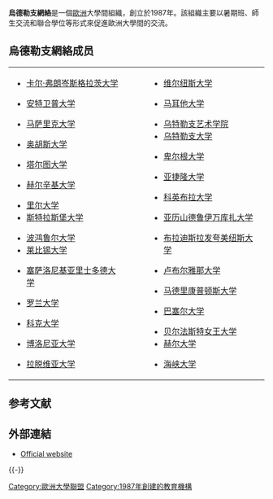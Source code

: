 {{NoteTA
|1=zh:乌特勒支; zh-cn:乌得勒支; zh-hk:烏德勒支; zh-tw:烏特勒支
}}
{{Infobox organization
|name         = 烏德勒支網絡
|image        = Utrecht Network Logo.jpg
|size         = 100px
|formation    = 1987
|type         = 教育
|leader_title = President
|leader_name  = Marita Foster
|headquarters = [[荷蘭|荷蘭]]，[[烏德勒支|烏德勒支]]
|region_served= 歐洲
|website      = {{URL|http://www.utrecht-network.org/}}
}}

'''烏德勒支網絡'''是一個[[歐洲|歐洲]]大學間組織，創立於1987年。該組織主要以暑期班、師生交流和聯合學位等形式來促進歐洲大學間的交流。

== 烏德勒支網絡成员 ==
{| border=0
|
'''{{AUT}}'''
* [[卡尔·弗朗岑斯格拉茨大学|卡尔·弗朗岑斯格拉茨大学]]

'''{{BEL}}'''
* [[安特卫普大学|安特卫普大学]]

'''{{CZE}}'''
* [[马萨里克大学|马萨里克大学]]

'''{{DEN}}'''
* [[奥胡斯大学|奥胡斯大学]]

'''{{EST}}'''
* [[塔尔图大学|塔尔图大学]]

'''{{FIN}}'''
* [[赫尔辛基大学|赫尔辛基大学]]

'''{{FRA}}'''
* [[里尔大学|里尔大学]]
* [[斯特拉斯堡大学|斯特拉斯堡大学]]

'''{{DEU}}'''
* [[波鸿鲁尔大学|波鸿鲁尔大学]]
* [[莱比锡大学|莱比锡大学]]

'''{{GRE}}'''
* [[塞萨洛尼基亚里士多德大学|塞萨洛尼基亚里士多德大学]]

'''{{HUN}}'''
* [[罗兰大学|罗兰大学]]

'''{{IRL}}'''
* [[科克大学|科克大学]]

'''{{ITA}}'''
* [[博洛尼亚大学|博洛尼亚大学]]

'''{{LAT}}'''
* [[拉脱维亚大学|拉脱维亚大学]]

| width="20px" |  
| valign="top" |
 
'''{{LTU}}'''
* [[维尔纽斯大学|维尔纽斯大学]]
 
'''{{MLT}}'''
* [[马耳他大学|马耳他大学]]

'''{{NED}}'''
* [[乌特勒支艺术学院|乌特勒支艺术学院]]
* [[乌特勒支大学|乌特勒支大学]]

'''{{NOR}}'''
* [[卑尔根大学|卑尔根大学]]

'''{{POL}}'''
* [[亚捷隆大学|亚捷隆大学]]

'''{{POR}}'''
* [[科英布拉大学|科英布拉大学]]

'''{{ROU}}'''
* [[亚历山德鲁伊万库扎大学|亚历山德鲁伊万库扎大学]]

'''{{SVK}}'''
* [[布拉迪斯拉发夸美纽斯大学|布拉迪斯拉发夸美纽斯大学]]
 
'''{{SLO}}'''
* [[卢布尔雅那大学|卢布尔雅那大学]]
 
'''{{ESP}}'''
* [[马德里康普顿斯大学|马德里康普顿斯大学]]

'''{{CHE}}'''
* [[巴塞尔大学|巴塞尔大学]]

'''{{GBR}}'''
* [[贝尔法斯特女王大学|贝尔法斯特女王大学]]
* [[赫尔大学|赫尔大学]]

'''{{TUR}}'''
* [[海峡大学|海峡大学]]
|}

== 参考文献 ==
{{Reflist}}

== 外部連結 ==
* [http://www.utrecht-network.org/ Official website] {{Wayback|url=http://www.utrecht-network.org/ |date=20090208032926 }}

{{-}}
{{Utrecht Net}}
{{欧洲大学网络}}

{{Authority control}}

[[Category:歐洲大學聯盟|Category:歐洲大學聯盟]]
[[Category:1987年創建的教育機構|Category:1987年創建的教育機構]]